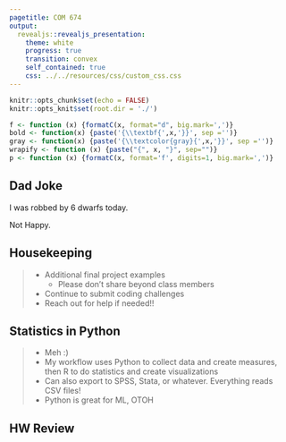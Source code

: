 ```yaml
---
pagetitle: COM 674
output: 
  revealjs::revealjs_presentation:
    theme: white
    progress: true
    transition: convex
    self_contained: true
    css: ../../resources/css/custom_css.css
---
```


```r
knitr::opts_chunk$set(echo = FALSE)
knitr::opts_knit$set(root.dir = './')

f <- function (x) {formatC(x, format="d", big.mark=',')}
bold <- function(x) {paste('{\\textbf{',x,'}}', sep ='')}
gray <- function(x) {paste('{\\textcolor{gray}{',x,'}}', sep ='')}
wrapify <- function (x) {paste("{", x, "}", sep="")}
p <- function (x) {formatC(x, format='f', digits=1, big.mark=',')}
```

## Dad Joke

I was robbed by 6 dwarfs today.

<span class='fragment'>
Not Happy.
</span>

## Housekeeping

> - Additional final project examples
>	- Please don't share beyond class members
>  - Continue to submit coding challenges
> - Reach out for help if needed!!

## Statistics in Python

> - Meh :)
> - My workflow uses Python to collect data and create measures, then R to do statistics and create visualizations
> - Can also export to SPSS, Stata, or whatever. Everything reads CSV files!
> - Python is great for ML, OTOH


## HW Review

